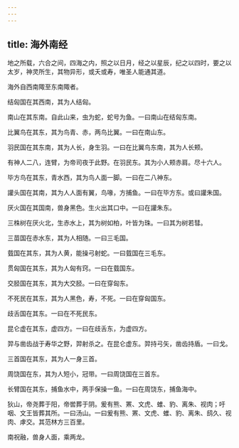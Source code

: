 ```yaml
---
---
---
```

title: 海外南经
---


地之所载，六合之间，四海之内，照之以日月，经之以星辰，纪之以四时，要之以太岁，神灵所生，其物异形，或夭或寿，唯圣人能通其道。

海外自西南陬至东南陬者。

结匈国在其西南，其为人结匈。

南山在其东南。自此山来，虫为蛇，蛇号为鱼。一曰南山在结匈东南。

比翼鸟在其东，其为鸟青、赤，两鸟比翼。一曰在南山东。

羽民国在其东南，其为人长，身生羽。一曰在比翼鸟东南，其为人长颊。

有神人二八，连臂，为帝司夜于此野。在羽民东。其为小人颊赤肩。尽十六人。

毕方鸟在其东，青水西，其为鸟人面一脚。一曰在二八神东。

讙头国在其南，其为人人面有翼，鸟喙，方捕鱼。一曰在毕方东。或曰讙朱国。

厌火国在其国南，兽身黑色。生火出其口中。一曰在讙朱东。

三株树在厌火北，生赤水上，其为树如柏，叶皆为珠。一曰其为树若彗。

三苗国在赤水东，其为人相随。一曰三毛国。

臷国在其东，其为人黄，能操弓射蛇。一曰臷国在三毛东。

贯匈国在其东，其为人匈有窍。一曰在臷国东。

交胫国在其东，其为大交胫。一曰在穿匈东。

不死民在其东，其为人黑色，寿，不死。一曰在穿匈国东。

歧舌国在其东。一曰在不死民东。

昆仑虚在其东，虚四方。一曰在歧舌东，为虚四方。

羿与凿齿战于寿华之野，羿射杀之。在昆仑虚东。羿持弓矢，凿齿持盾。一曰戈。

三首国在其东，其为人一身三首。

周饶国在东，其为人短小，冠带。一曰周饶国在三首东。

长臂国在其东，捕鱼水中，两手保操一鱼。一曰在周饶东，捕鱼海中。

狄山，帝尧葬于阳，帝喾葬于阴。爰有熊、罴、文虎、蜼、豹、离朱、视肉；吁咽、文王皆葬其所。一曰汤山。一曰爰有熊、罴、文虎、蜼、豹、离朱、鸱久、视肉、虖交。其范林方三百里。

南祝融，兽身人面，乘两龙。

